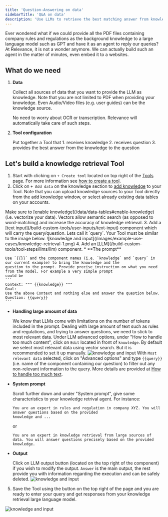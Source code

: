 ```yaml
---
title: 'Question-Answering on data'
sidebarTitle: 'Q&A on data'
description: 'Use LLMs to retrieve the best matching answer from knowledge sources'
---
```


Ever wondered what if we could provide all the PDF files containing company rules and regulations
as the background knowledge to a large language model such as GPT and have it as an agent to reply 
our queries?
At Relevance, it is not a wonder anymore. We can actually build such an agent in the matter of minutes, 
even embed it to a websites.

## What do we need
1. **Data**

    Collect all sources of data that you want to provide the LLM as knowledge.
    Note that you are not limited to PDF when providing your knowledge. Even Audio/Video files (e.g. user guides)
    can be the knowledge source.

    <Tip>
    No need to worry about OCR or transcription. Relevance will automatically take care of such steps.
    </Tip>

2. **Tool configuration**

    Put together a Tool that 
        1. receives knowledge
        2. receives question
        3. provides the best answer from the knowledge to the question

## Let's build a knowledge retrieval Tool
1. Start with clicking on `+ Create tool` located on top right of the [Tools](/get-started/key-concepts/tools) page.
For more information see [how to create a tool](/build-custom-tools/introduction).
2. Click on `+ Add data` on the knowledge section to [add knowledge](/build-custom-tools/knowledge/knowledge) to your Tool. 
Note that you can upload knowledge sources to your Tool directly from the add knowledge window, or select already 
existing data tables on your accounts.
<Tip>
Make sure to [enable knowledge](/data/data-tables#enable-knowledge) (i.e. vectorize your data). Vectors allow semantic 
search (as opposed to word-matching) and increase the accuracy of knowledge retrieval. 
</Tip>
3. Add a [text input](/build-custom-tools/user-inputs/text-input) component which will carry the query/question. Lets call
it `query`. Your Tool must be similar to the image below.
![knowledge and input](/images/example-use-cases/knowledge-retrieval-1.png)
4. Add an [LLM](/build-custom-tools/tool-steps/llms/llm) component.
* **The prompt**
    
    Use `{{}}` and the component names (i.e. `knowledge` and `query` in our current example) to bring the knowledge and the 
    question to the prompt. Provide precise instruction on what you need from the model. For example a very simple prompt
    could be
    ```
    Context: """ {{knowledge}} """
    Goal:
    Use the above Context and nothing else and answer the question below.
    Question: {{query}}
    ```

* **Handling large amount of data**

    We know that LLMs come with limitations on the number of tokens included in the prompt.
    Dealing with large amount of text such as rules and regulations, and trying to answer questions,
    we need to stick to most relevant data.
    Under LLM advanced options, under "How to handle too much content", click on `Edit` located in front 
    of `knowledge`. By default we select most relevant data using vector search. But it is recommended to 
    set it up manually. 
    ![knowledge and input](/images/example-use-cases/knowledge-retrieval-2.png)
    With `Most relevant data` selected, click on "Advanced options" and type `{{query}}` (i.e. name of the component
    containing our question) to filter out any non-relevant information to the query. More details are provided at
    [How to handle too much text](/build-custom-tools/tool-steps/llms/how-to-handle-too-much-text).

* **System prompt**

    Scroll further down and under "System prompt", give some characteristics to your knowledge retrival agent.
    For instance:
    ```
    You are an expert in rules and regulation in company XYZ. You will answer questions based on the provided
    knowledge and ...
    ```
    or 
    ```
    You are an expert in knowledge retrieval from large sources of data. You will answer questions precisely based on the provided knowledge.
    ```

* **Output**

    Click on LLM output button (located on the top right of the component) if you wish to modify the output. `Answer`
    is the main output, the rest provide you with information regarding the execution and can be safely deleted.
    ![knowledge and input](/images/example-use-cases/knowledge-retrieval-3.png)

5. Save the Tool using the button on the top right of the page and you are ready to enter your query and get
responses from your knowledge retrieval large language model.

![knowledge and input](/images/example-use-cases/knowledge-retrieval-4.png)